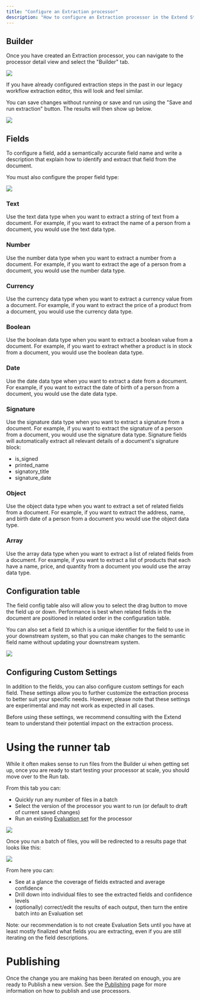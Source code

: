 ```yaml
---
title: "Configure an Extraction processor"
description: "How to configure an Extraction processor in the Extend Studio"
---
```


## Builder

Once you have created an Extraction processor, you can navigate to the processor detail view and select the "Builder" tab.

![](/images/studio/extractor_builder.png)

If you have already configured extraction steps in the past in our legacy workflow extraction editor, this will look and feel similar.

You can save changes without running or save and run using the "Save and run extraction" button. The results will then show up below.

![](/images/studio/extractor_results.png)

## Fields

To configure a field, add a semantically accurate field name and write a description that explain how to identify and extract that field from the document.

You must also configure the proper field type:

![](/images/studio/field_configure.png)

### Text

Use the text data type when you want to extract a string of text from a document. For example, if you want to extract the name of a person from a document, you would use the text data type.

### Number

Use the number data type when you want to extract a number from a document. For example, if you want to extract the age of a person from a document, you would use the number data type.

### Currency

Use the currency data type when you want to extract a currency value from a document. For example, if you want to extract the price of a product from a document, you would use the currency data type.

### Boolean

Use the boolean data type when you want to extract a boolean value from a document. For example, if you want to extract whether a product is in stock from a document, you would use the boolean data type.

### Date

Use the date data type when you want to extract a date from a document. For example, if you want to extract the date of birth of a person from a document, you would use the date data type.

### Signature

Use the signature data type when you want to extract a signature from a document. For example, if you want to extract the signature of a person from a document, you would use the signature data type.
Signature fields will automatically extract all relevant details of a document's signature block:
- is_signed
- printed_name
- signatory_title
- signature_date

### Object

Use the object data type when you want to extract a set of related fields from a document. For example, if you want to extract the address, name, and birth date of a person from a document you would use the object data type.

### Array

Use the array data type when you want to extract a list of related fields from a document. For example, if you want to extract a list of products that each have a name, price, and quantity from a document you would use the array data type.


## Configuration table

The field config table also will allow you to select the drag button to move the field up or down. Performance is best when related fields in the document
are positioned in related order in the configuration table.

You can also set a field `ID` which is a unique identifier for the field to use in your downstream system, so that you can make changes to the semantic field name without 
updating your downstream system.

![](/images/studio/field_control.png)

## Configuring Custom Settings

In addition to the fields, you can also configure custom settings for each field. These settings allow you to further customize the extraction process to better suit your specific needs. However, please note that these settings are experimental and may not work as expected in all cases.

Before using these settings, we recommend consulting with the Extend team to understand their potential impact on the extraction process.


# Using the runner tab

While it often makes sense to run files from the Builder ui when getting set up, once you are ready to start testing your processor at scale, you should move over to the Run tab.

From this tab you can:
- Quickly run any number of files in a batch
- Select the version of the processor you want to run (or default to draft of current saved changes)
- Run an existing [Evaluation set](/product-reference/evaluation/using_evaluation_sets) for the processor

![](/images/studio/runner.png)

Once you run a batch of files, you will be redirected to a results page that looks like this:

![](/images/studio/batch_result.png)

From here you can:
- See at a glance the coverage of fields extracted and average confidence
- Drill down into individual files to see the extracted fields and confidence levels
- (optionally) correct/edit the results of each output, then turn the entire batch into an Evaluation set

Note: our recommendation is to not create Evaluation Sets until you have at least mostly finalized what fields you are extracting, even if you are still iterating on the field descriptions.

# Publishing

Once the change you are making has been iterated on enough, you are ready to Publish a new version.
See the [Publishing](/product-reference/studio/publishing) page for more information on how to publish and use processors.